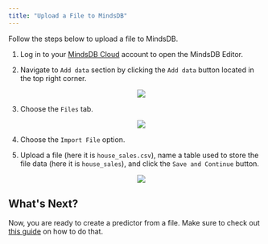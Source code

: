 ```yaml
---
title: "Upload a File to MindsDB"
---
```


Follow the steps below to upload a file to MindsDB.

1. Log in to your [MindsDB Cloud](https://cloud.mindsdb.com/login) account to
   open the MindsDB Editor.
2. Navigate to `Add data` section by clicking the `Add data` button located in
   the top right corner.

   <p align="center">
     <img src="/assets/sql/add-file-to-mindsdb-cloud-3.png" />
   </p>

3. Choose the `Files` tab.

   <p align="center">
     <img src="/assets/sql/add-file-to-mindsdb-cloud.png" />
   </p>

4. Choose the `Import File` option.
5. Upload a file (here it is `house_sales.csv`), name a table used to store the
   file data (here it is `house_sales`), and click the `Save and Continue`
   button.

   <p align="center">
     <img src="/assets/sql/add-file-to-mindsdb-cloud-2.png" />
   </p>

## What's Next?

Now, you are ready to create a predictor from a file. Make sure to check out
[this guide](https://docs.mindsdb.com/sql/create/predictor/#create-predictor-from-file)
on how to do that.
